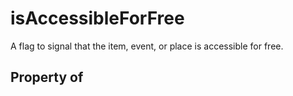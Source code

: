 # isAccessibleForFree

A flag to signal that the item, event, or place is accessible for free.

## Property of



